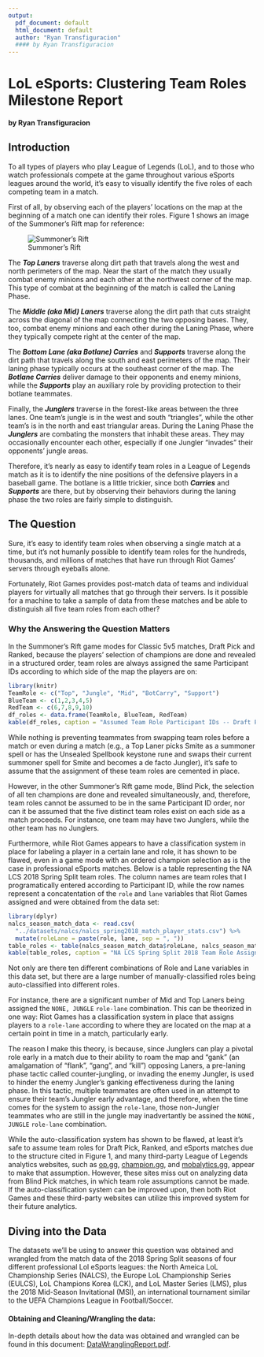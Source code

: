 ```yaml
---
output:
  pdf_document: default
  html_document: default
  author: "Ryan Transfiguracion"
  #### by Ryan Transfiguracion
---
```

# LoL eSports: Clustering Team Roles Milestone Report
#### by Ryan Transfiguracion

## Introduction

To all types of players who play League of Legends (LoL), and to those who watch professionals compete at the game throughout various eSports leagues around the world, it's easy to visually identify the five roles of each competing team in a match.  

First of all, by observing each of the players' locations on the map at the beginning of a match one can identify their roles.  Figure 1 shows an image of the Summoner's Rift map for reference:

![Summoner's Rift](presentation-images/clustering-milestone-report/01.jpg)

The ***Top Laners*** traverse along dirt path that travels along the west and north perimeters of the map.  Near the start of the match they usually combat enemy minions and each other at the northwest corner of the map.  This type of combat at the beginning of the match is called the Laning Phase.

The ***Middle (aka Mid) Laners*** traverse along the dirt path that cuts straight across the diagonal of the map connecting the two opposing bases.  They, too, combat enemy minions and each other during the Laning Phase, where they typically compete right at the center of the map.

The ***Bottom Lane (aka Botlane) Carries*** and ***Supports*** traverse along the dirt path that travels along the south and east perimeters of the map.  Their laning phase typically occurs at the southeast corner of the map.  The ***Botlane Carries*** deliver damage to their opponents and enemy minions, while the ***Supports*** play an auxiliary role by providing protection to their botlane teammates.

Finally, the ***Junglers*** traverse in the forest-like areas between the three lanes.  One team's jungle is in the west and south "triangles", while the other team's is in the north and east triangular areas.  During the Laning Phase the ***Junglers*** are combating the monsters that inhabit these areas.  They may occasionally encounter each other, especially if one Jungler "invades" their opponents' jungle areas.

Therefore, it's nearly as easy to identify team roles in a League of Legends match as it is to identify the nine positions of the defensive players in a baseball game.  The botlane is a little trickier, since both ***Carries*** and ***Supports*** are there, but by observing their behaviors during the laning phase the two roles are fairly simple to distinguish.

## The Question
Sure, it's easy to identify team roles when observing a single match at a time, but it's not humanly possible to identify team roles for the hundreds, thousands, and millions of matches that have run through Riot Games' servers through eyeballs alone.  

Fortunately, Riot Games provides post-match data of teams and individual players for virtually all matches that go through their servers.  Is it possible for a machine to take a sample of data from these matches and be able to distinguish all five team roles from each other?


### Why the Answering the Question Matters

In the Summoner's Rift game modes for Classic 5v5 matches, Draft Pick and Ranked, because the players' selection of champions are done and revealed in a structured order, team roles are always assigned the same Participant IDs according to which side of the map the players are on:

```r
library(knitr)
TeamRole <- c("Top", "Jungle", "Mid", "BotCarry", "Support")
BlueTeam <- c(1,2,3,4,5)
RedTeam <- c(6,7,8,9,10)
df_roles <- data.frame(TeamRole, BlueTeam, RedTeam)
kable(df_roles, caption = "Assumed Team Role Participant IDs -- Draft Pick, Ranked, eSports")
```

While nothing is preventing teammates from swapping team roles before a match or even during a match (e.g., a Top Laner picks Smite as a summoner spell or has the Unsealed Spellbook keystone rune and swaps their current summoner spell for Smite and becomes a de facto Jungler), it's safe to assume that the assignment of these team roles are cemented in place.

However, in the other Summoner's Rift game mode, Blind Pick, the selection of all ten champions are done and revealed simultaneously, and, therefore, team roles cannot be assumed to be in the same Participant ID order, nor can it be assumed that the five distinct team roles exist on each side as a match proceeds.  For instance, one team may have two Junglers, while the other team has no Junglers.

Furthermore, while Riot Games appears to have a classification system in place for labeling a player in a certain lane and role, it has shown to be flawed, even in a game mode with an ordered champion selection as is the case in professional eSports matches.  Below is a table representing the NA LCS 2018 Spring Split team roles.  The column names are team roles that I programatically entered according to Participant ID, while the row names represent a concatentation of the ```role``` and ```lane``` variables that Riot Games assigned and were obtained from the data set:


```r
library(dplyr)
nalcs_season_match_data <- read.csv(
  "../datasets/nalcs/nalcs_spring2018_match_player_stats.csv") %>% 
  mutate(roleLane = paste(role, lane, sep = ", "))
table_roles <- table(nalcs_season_match_data$roleLane, nalcs_season_match_data$teamRole)
kable(table_roles, caption = "NA LCS Spring Split 2018 Team Role Assignments")
```

Not only are there ten different combinations of Role and Lane variables in this data set, but there are a large number of manually-classified roles being auto-classified into different roles.  

For instance, there are a significant number of Mid and Top Laners being assigned the ```NONE, JUNGLE``` ```role-lane``` combination.  This can be theorized in one way: Riot Games has a classification system in place that assigns players to a ```role-lane``` according to where they are located on the map at a certain point in time in a match, particularly early.   

The reason I make this theory, is because, since Junglers can play a pivotal role early in a match due to their ability to roam the map and "gank" (an amalgamation of "flank", "gang", and "kill") opposing Laners, a pre-laning phase tactic called counter-jungling, or invading the enemy Jungler, is used to hinder the enemy Jungler's ganking effectiveness during the laning phase.  In this tactic, multiple teammates are often used in an attempt to ensure their team's Jungler early advantage, and therefore, when the time comes for the system to assign the ```role-lane```, those non-Jungler teammates who are still in the jungle may inadvertantly be assined the ```NONE, JUNGLE``` ```role-lane``` combination.

While the auto-classification system has shown to be flawed, at least it's safe to assume team roles for Draft Pick, Ranked, and eSports matches due to the structure cited in Figure 1, and many third-party League of Legends analytics websites, such as [op.gg](http://na.op.gg), [champion.gg](https://champion.gg), and [mobalytics.gg](https://mobalytics.gg), appear to make that assumption.  However, these sites miss out on analyzing data from Blind Pick matches, in which team role assumptions cannot be made.  If the auto-classification system can be improved upon, then both Riot Games and these third-party websites can utilize this improved system for their future analytics.

## Diving into the Data

The datasets we'll be using to answer this question was obtained and wrangled from the match data of the 2018 Spring Split seasons of four different professional Lol eSports leagues: the North Ameica LoL Championship Series (NALCS), the Europe LoL Championship Series (EULCS), LoL Champions Korea (LCK), and LoL Master Series (LMS), plus the 2018 Mid-Season Invitational (MSI), an international tournament similar to the UEFA Champions League in Football/Soccer.

#### Obtaining and Cleaning/Wrangling the data: 
In-depth details about how the data was obtained and wrangled can be found in this document: [DataWranglingReport.pdf](DataWranglingReport.pdf).
